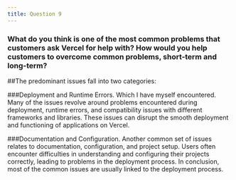 ```yaml
---
title: Question 9
---
```


### What do you think is one of the most common problems that customers ask Vercel for help with? How would you help customers to overcome common problems, short-term and long-term?


##The predominant issues fall into two categories:

###Deployment and Runtime Errors.
 Which I have myself encountered.  
 Many of the issues revolve around problems encountered during deployment, runtime errors, and compatibility issues with different frameworks and libraries. These issues can disrupt the smooth deployment and functioning of applications on Vercel.

###Documentation and Configuration.
 Another common set of issues relates to documentation, configuration, and project setup. Users often encounter difficulties in understanding and configuring their projects correctly, leading to problems in the deployment process.
In conclusion, most of the common issues are usually linked to the deployment process.
